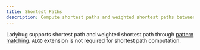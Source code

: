 ```yaml
---
title: Shortest Paths
description: Compute shortest paths and weighted shortest paths between nodes using pattern matching in Cypher queries.
---
```


Ladybug supports shortest path and weighted shortest path through [pattern matching](/cypher/query-clauses/match#shortest-path).
`ALGO` extension is not required for shortest path computation.